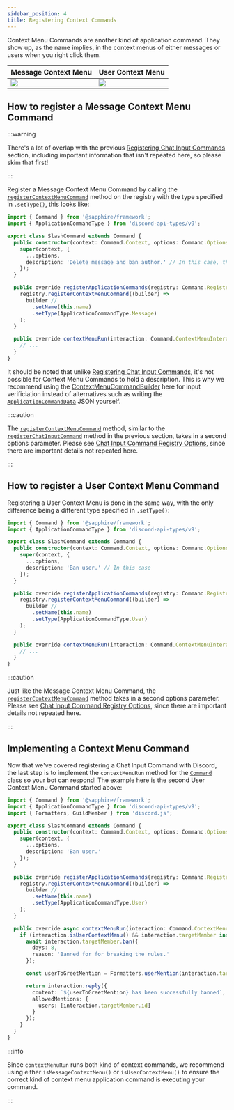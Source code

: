 ```yaml
---
sidebar_position: 4
title: Registering Context Commands
---
```


Context Menu Commands are another kind of application command. They show up, as the name implies, in the context menus
of either messages or users when you right click them.

| Message Context Menu                    | User Context Menu                    |
| --------------------------------------- | ------------------------------------ |
| ![](./message-context-menu-command.png) | ![](./user-context-menu-command.png) |

## How to register a Message Context Menu Command

:::warning

There's a lot of overlap with the previous [Registering Chat Input Commands][registering-chat-input-commands] section,
including important information that isn't repeated here, so please skim that first!

:::

Register a Message Context Menu Command by calling the [`registerContextMenuCommand`][rcmc] method on the registry with
the type specified in `.setType()`, this looks like:

```typescript ts2esm2cjs|{8,13-17}|{8,13-17}
import { Command } from '@sapphire/framework';
import { ApplicationCommandType } from 'discord-api-types/v9';

export class SlashCommand extends Command {
  public constructor(context: Command.Context, options: Command.Options) {
    super(context, {
      ...options,
      description: 'Delete message and ban author.' // In this case, this is not used
    });
  }

  public override registerApplicationCommands(registry: Command.Registry) {
    registry.registerContextMenuCommand((builder) =>
      builder //
        .setName(this.name)
        .setType(ApplicationCommandType.Message)
    );
  }

  public override contextMenuRun(interaction: Command.ContextMenuInteraction) {
    // ...
  }
}
```

It should be noted that unlike [Registering Chat Input Commands][registering-chat-input-commands], it's not possible for
Context Menu Commands to hold a description. This is why we recommend using the
[ContextMenuCommandBuilder][djs-context-menu-command-builder-docs] here for input verificiation instead of alternatives
such as writing the [`ApplicationCommandData`][djs-command-data-docs] JSON yourself.

:::caution

The [`registerContextMenuCommand`][rcmc] method, similar to the [`registerChatInputCommand`][rcic] method in the
previous section, takes in a second options parameter. Please see [Chat Input Command Registry Options][cicro], since
there are important details not repeated here.

:::

## How to register a User Context Menu Command

Registering a User Context Menu is done in the same way, with the only difference being a different type specified in
`.setType()`:

```typescript ts2esm2cjs|{16}|{16}
import { Command } from '@sapphire/framework';
import { ApplicationCommandType } from 'discord-api-types/v9';

export class SlashCommand extends Command {
  public constructor(context: Command.Context, options: Command.Options) {
    super(context, {
      ...options,
      description: 'Ban user.' // In this case
    });
  }

  public override registerApplicationCommands(registry: Command.Registry) {
    registry.registerContextMenuCommand((builder) =>
      builder //
        .setName(this.name)
        .setType(ApplicationCommandType.User)
    );
  }

  public override contextMenuRun(interaction: Command.ContextMenuInteraction) {
    // ...
  }
}
```

:::caution

Just like the Message Context Menu Command, the [`registerContextMenuCommand`][rcmc] method takes in a second options
parameter. Please see [Chat Input Command Registry Options][cicro], since there are important details not repeated here.

:::

## Implementing a Context Menu Command

Now that we've covered registering a Chat Input Command with Discord, the last step is to implement the `contextMenuRun`
method for the [`Command`][command] class so your bot can respond! The example here is the second User Context Menu
Command started above:

```typescript ts2esm2cjs|{21-37}|{21-37}
import { Command } from '@sapphire/framework';
import { ApplicationCommandType } from 'discord-api-types/v9';
import { Formatters, GuildMember } from 'discord.js';

export class SlashCommand extends Command {
  public constructor(context: Command.Context, options: Command.Options) {
    super(context, {
      ...options,
      description: 'Ban user.'
    });
  }

  public override registerApplicationCommands(registry: Command.Registry) {
    registry.registerContextMenuCommand((builder) =>
      builder //
        .setName(this.name)
        .setType(ApplicationCommandType.User)
    );
  }

  public override async contextMenuRun(interaction: Command.ContextMenuInteraction) {
    if (interaction.isUserContextMenu() && interaction.targetMember instanceof GuildMember) {
      await interaction.targetMember.ban({
        days: 8,
        reason: 'Banned for for breaking the rules.'
      });

      const userToGreetMention = Formatters.userMention(interaction.targetMember.id);

      return interaction.reply({
        content: `${userToGreetMention} has been successfully banned`,
        allowedMentions: {
          users: [interaction.targetMember.id]
        }
      });
    }
  }
}
```

:::info

Since `contextMenuRun` runs both kind of context commands, we recommend using either `isMessageContextMenu()` or
`isUserContextMenu()` to ensure the correct kind of context menu application command is executing your command.

:::

[cicro]: ./registering-chat-input-commands.mdx#chat-input-command-registry-options
[command]: ../../../Documentation/api-framework/classes/Command
[cmce]: ./message-context-menu-command.png
[djs-command-data-docs]: https://discord.js.org/#/docs/discord.js/v13/typedef/ApplicationCommandData
[djs-context-menu-command-builder-docs]: https://discord.js.org/#/docs/builders/0.16.0/class/ContextMenuCommandBuilder
[registering-chat-input-commands]: ./registering-chat-input-commands.mdx
[rcic]: ../../../Documentation/api-framework/classes/ApplicationCommandRegistry#registerchatinputcommand
[rcmc]: ../../../Documentation/api-framework/classes/ApplicationCommandRegistry#registercontextmenucommand
